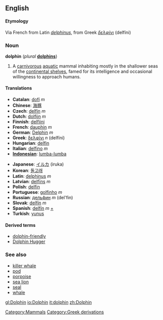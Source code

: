 {{wikipedia}}
==English==
[[Category:Mammals]]

====Etymology====
Via French from Latin ''[[delphinus]]'', from Greek ''[[δελφίνι]]'' (delf&iacute;ni)

===Noun===
'''dolphin''' (''plural'' '''[[dolphins]]''')

#A [[carnivorous]] [[aquatic]] mammal inhabiting mostly in the shallower seas of the [[continental shelf|continental shelves]], famed for its intelligence and occasional willingness to approach humans.

====Translations====
{{top}}
*'''Catalan''': [[dofí]] ''m''
*'''Chinese''': [[海豚]]
*'''Czech''': [[delfín#Czech|delfín]] ''m''
*'''Dutch''': [[dolfijn]] ''m''
*'''Finnish''': [[delfiini]]
*'''French''': [[dauphin]] ''m''
*'''German''': [[Delphin]] ''m''
*'''Greek''': [[δελφίνι]] ''n'' (delf&iacute;ni)
*'''Hungarian''': [[delfin]]
*'''Italian''': [[delfino]] ''m''
*'''[[Indonesian]]''': [[lumba-lumba]]
{{mid}}
*'''Japanese''': [[イルカ]] (iruka)
*'''Korean''': [[돌고래]]
*'''Latin''': [[delphinus]] ''m''
*'''Latvian''': [[delfīns]] ''m''
*'''Polish''': [[delfin]]
*'''Portuguese''': [[golfinho]] ''m''
*'''Russian''': [[дельфин]] ''m'' (del'fin)
*'''Slovak''': [[delfín]] ''m''
*'''Spanish''': [[delfín]] ''m'' [[:es:delfín|+]]
*'''Turkish''': [[yunus]]
{{bottom}}

====Derived terms====
*[[dolphin-friendly]]
*[[Dolphin Hugger]]

===See also===
*[[killer whale]]
*[[pod]]
*[[porpoise]]
*[[sea lion]]
*[[seal]]
*[[whale]]

[[Category:Greek derivations]]

[[gl:Dolphin]]
[[io:Dolphin]]
[[it:dolphin]]
[[zh:Dolphin]]